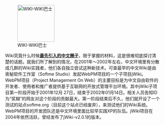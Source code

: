 [[File:HNL Wiki Wiki Bus.jpg|120px|left|WIKI-WIKI巴士]]

Wiki究竟什么时候'''[[用户:Mountain/Wiki技术在中文世界的早期传播|最先引入的中文圈子]]'''，限于掌握的材料，这是很难彻底探讨清楚的话题。就我们所了解到的情况，在2001年～2002年左右，中文环境里有分散成几群的Wiki实践者，他们各自独立尝试这种新技术。可查最早的中文Wiki是由索秘软件工作室（Softme Studio）发起WebPM项目的一个子项目jWiki。WebPM项目（Project Management On Web）的主要目标是为中文自由软件的开发者、使用者和推广者提供基于互联网的开放式管理平台环境。其中jWiki子项目第一阶段开始于2001年12月 27日，结束于2002年01月14日。相关人员告知ID为“浆糊”的网友对这个阶段的贡献最大。第一阶段结束后不久，他们就开设了一个测试的站点softme.org（目前这个站点已经废弃），来测试他们的Wiki系统。WebPM项目的开发团队还是中文环境里面比较早实践XP的队伍。jWiki项目在2004年依然活跃，曾经发布了jWiki-v2.0.1的版本。